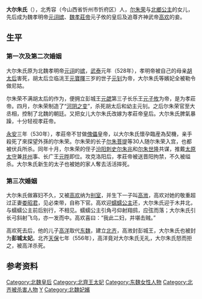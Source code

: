 '''大尔朱氏'''（{{bd|{{cn|514年}}||556年|catIdx=Er,爾朱}}），北秀容（今山西省忻州市忻府区）人，[[尔朱荣|尔朱荣]]与[[北鄉公主|北鄉公主]]的女儿，先后成为魏孝明帝[[元诩|元诩]][[嫔|嫔]]、[[魏孝莊帝|魏孝莊帝]]元子攸的皇后及追尊齐神武帝[[高欢|高欢]]的妾。

== 生平 ==
=== 第一次及第二次婚姻 ===
大尔朱氏原为北魏孝明帝[[元诩|元诩]]的[[嫔|嫔]]，[[武泰|武泰]]元年（528年），孝明帝被自己的母亲[[宣武灵皇后|胡太后]]害死，胡太后立临洮王[[元寶暉|元寶暉]]三岁的世子[[元钊|元钊]]为帝，大尔朱氏等嬪妃全被勒令做尼姑。

尔朱荣不满胡太后的作为，便拥立彭城王[[元勰|元勰]]第三子长乐王[[元子攸|元子攸]]为帝，是为孝莊帝。四月，尔朱荣制造了“[[河阴之变|河阴之变]]”，杀死胡太后和幼主元钊。之后尔朱荣官至大丞相，控制了北魏的朝廷。又把女儿大尔朱氏改嫁为孝莊帝皇后。大尔朱氏脾氣暴躁，十分轻视孝莊帝。

[[永安_(北魏)|永安]]三年（530年），孝莊帝不甘做[[傀儡|傀儡]]皇帝，以大尔朱氏懷孕臨産為契機，亲手殺死了來探望外孫的尔朱荣。尔朱荣的长子[[尔朱菩提|尔朱菩提]]等30人随尔朱荣入宫，也都被伏兵所杀。同年十月，尔朱荣的侄子[[汾阳|汾阳]][[刺史|刺史]][[尔朱兆|尔朱兆]]和[[尔朱世隆|尔朱世隆]]共谋，推戴[[太原郡|太原]][[太守|太守]]兼[[并州|并州]]事、长广王[[元晔|元晔]]即位。攻克洛阳后，孝莊帝被送晋阳拘禁，不久被缢杀。大尔朱氏新生的太子也被她的家人奪去活活摔死。
=== 第三次婚姻 ===
大尔朱氏做寡妇不久，又被[[高欢|高欢]]纳为[[别室|别室]]，并生下一子叫[[高浟|高浟]]，高欢对她的敬重超过正妻[[娄昭君|娄昭君]]，见必束带，自称下官。高欢迎[[蠕蠕公主|蠕蠕公主]]还，大尔朱氏迎于木井北，与蠕蠕公主前后别行，不相见。蠕蠕公主引角弓仰射翔鸱，应弦而落；大尔朱氏引长弓斜射飞乌，亦一发而中。高欢喜曰：“我此二妇，并堪击贼。”

高欢死去后，他的儿子[[高洋|高洋]]取代[[东魏|东魏]]，建立[[北齐|北齐]]，高浟封彭城王，大尔朱氏也被封为'''彭城太妃'''。北齐[[天保_(北齐)|天保]]七年（556年），高洋竟对大尔朱氏无礼，大尔朱氏怒而拒之，被高洋杀死。

==参考资料==
{{reflist}}


{{北魏皇后}}
{{start box}}
{{s-before|[[胡皇后_(北魏孝明帝)|胡皇后]]}}
{{s-title|[[:category:北魏皇后|北魏皇后]]|528年—530年}}
{{s-after|[[尔朱皇后_(北魏长广王)|尔朱皇后]]}}
{{end box}}

{{DEFAULTSORT:E爾朱英娥}}
[[Category:北魏皇后|Category:北魏皇后]]
[[Category:北齊王太妃|Category:北齊王太妃]]
[[Category:东魏女性人物|Category:东魏女性人物]]
[[Category:北齐被杀害人物|Category:北齐被杀害人物]]
[[Category:爾朱姓|Y]]
[[Category:北魏妃嬪|Category:北魏妃嬪]]